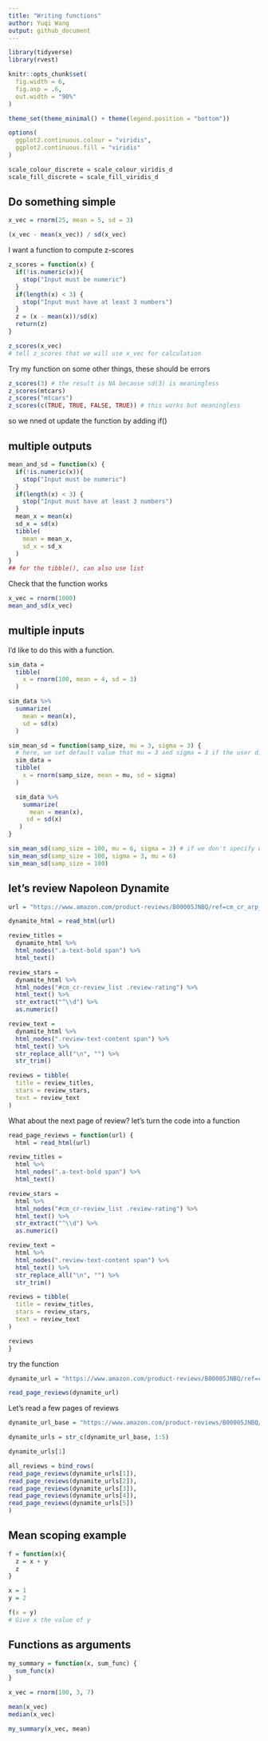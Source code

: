 ```yaml
---
title: "Writing functions"
author: Yuqi Wang
output: github_document
---
```


```r
library(tidyverse)
library(rvest)

knitr::opts_chunk$set(
  fig.width = 6,
  fig.asp = .6,
  out.width = "90%"
)

theme_set(theme_minimal() + theme(legend.position = "bottom"))

options(
  ggplot2.continuous.colour = "viridis",
  ggplot2.continuous.fill = "viridis"
)

scale_colour_discrete = scale_colour_viridis_d
scale_fill_discrete = scale_fill_viridis_d
```

## Do something simple

```r
x_vec = rnorm(25, mean = 5, sd = 3)

(x_vec - mean(x_vec)) / sd(x_vec)
```


I want a function to compute z-scores

```r
z_scores = function(x) {
  if(!is.numeric(x)){
    stop("Input must be numeric")
  }
  if(length(x) < 3) {
    stop("Input must have at least 3 numbers")
  }
  z = (x - mean(x))/sd(x)
  return(z)
}

z_scores(x_vec)
# tell z_scores that we will use x_vec for calculation
```

Try my function on some other things, these should be errors

```r
z_scores(3) # the result is NA because sd(3) is meaningless
z_scores(mtcars)
z_scores("mtcars")
z_scores(c(TRUE, TRUE, FALSE, TRUE)) # this works but meaningless
```

so we nned ot update the function by adding if()

## multiple outputs

```r
mean_and_sd = function(x) {
  if(!is.numeric(x)){
    stop("Input must be numeric")
  }
  if(length(x) < 3) {
    stop("Input must have at least 3 numbers")
  }
  mean_x = mean(x)
  sd_x = sd(x)
  tibble(
    mean = mean_x,
    sd_x = sd_x
  )
}
## for the tibble(), can also use list
```

Check that the function works

```r
x_vec = rnorm(1000)
mean_and_sd(x_vec)
```


## multiple inputs

I'd like to do this with a function.

```r
sim_data = 
  tibble(
    x = rnorm(100, mean = 4, sd = 3)
  )

sim_data %>% 
  summarize(
    mean = mean(x),
    sd = sd(x)
  )


```

```r
sim_mean_sd = function(samp_size, mu = 3, sigma = 3) {
  # here, we set default value that mu = 3 and sigma = 3 if the user didn't input anything.
  sim_data = 
  tibble(
    x = rnorm(samp_size, mean = mu, sd = sigma)
  )

  sim_data %>% 
    summarize(
      mean = mean(x),
     sd = sd(x)
   )
}

sim_mean_sd(samp_size = 100, mu = 6, sigma = 3) # if we don't specify what 100 is, the r will by default think this is the first thing we input, that is, the sample size
sim_mean_sd(samp_size = 100, sigma = 3, mu = 6)
sim_mean_sd(samp_size = 100)
```


## let's review Napoleon Dynamite

```r
url = "https://www.amazon.com/product-reviews/B00005JNBQ/ref=cm_cr_arp_d_viewopt_rvwer?ie=UTF8&reviewerType=avp_only_reviews&sortBy=recent&pageNumber=1"

dynamite_html = read_html(url)

review_titles = 
  dynamite_html %>%
  html_nodes(".a-text-bold span") %>%
  html_text()

review_stars = 
  dynamite_html %>%
  html_nodes("#cm_cr-review_list .review-rating") %>%
  html_text() %>%
  str_extract("^\\d") %>%
  as.numeric()

review_text = 
  dynamite_html %>%
  html_nodes(".review-text-content span") %>%
  html_text() %>% 
  str_replace_all("\n", "") %>% 
  str_trim()

reviews = tibble(
  title = review_titles,
  stars = review_stars,
  text = review_text
)
```


What about the next page of review?
let's turn the code into a function
```r
read_page_reviews = function(url) {
  html = read_html(url)

review_titles = 
  html %>%
  html_nodes(".a-text-bold span") %>%
  html_text()

review_stars = 
  html %>%
  html_nodes("#cm_cr-review_list .review-rating") %>%
  html_text() %>%
  str_extract("^\\d") %>%
  as.numeric()

review_text = 
  html %>%
  html_nodes(".review-text-content span") %>%
  html_text() %>% 
  str_replace_all("\n", "") %>% 
  str_trim()

reviews = tibble(
  title = review_titles,
  stars = review_stars,
  text = review_text
)

reviews
}
```

try the function
```r

dynamite_url = "https://www.amazon.com/product-reviews/B00005JNBQ/ref=cm_cr_arp_d_viewopt_rvwer?ie=UTF8&reviewerType=avp_only_reviews&sortBy=recent&pageNumber=2"

read_page_reviews(dynamite_url)
```

Let's read a few pages of reviews

```r
dynamite_url_base = "https://www.amazon.com/product-reviews/B00005JNBQ/ref=cm_cr_arp_d_viewopt_rvwer?ie=UTF8&reviewerType=avp_only_reviews&sortBy=recent&pageNumber="

dynamite_urls = str_c(dynamite_url_base, 1:5)

dynamite_urls[1]

all_reviews = bind_rows(
read_page_reviews(dynamite_urls[1]),
read_page_reviews(dynamite_urls[2]),
read_page_reviews(dynamite_urls[3]),
read_page_reviews(dynamite_urls[4]),
read_page_reviews(dynamite_urls[5])
)
```


## Mean scoping example
```r
f = function(x){
  z = x + y
  z
}

x = 1
y = 2

f(x = y)
# Give x the value of y

```

## Functions as arguments

```r
my_summary = function(x, sum_func) {
  sum_func(x)
}

x_vec = rnorm(100, 3, 7)

mean(x_vec)
median(x_vec)

my_summary(x_vec, mean)
```



